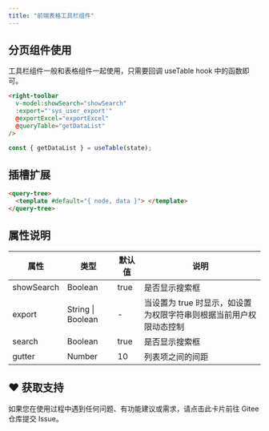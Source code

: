 ```yaml
---
title: "前端表格工具栏组件"
---
```


## 分页组件使用

<Note>
工具栏组件一般和表格组件一起使用，只需要回调 useTable hook 中的函数即可。
</Note>

```html
<right-toolbar
  v-model:showSearch="showSearch"
  :export="'sys_user_export'"
  @exportExcel="exportExcel"
  @queryTable="getDataList"
/>
```

```typescript
const { getDataList } = useTable(state);
```

## 插槽扩展

```html
<query-tree>
  <template #default="{ node, data }"> </template>
</query-tree>
```

## 属性说明

| 属性 | 类型 | 默认值 | 说明 |
| --- | --- | --- | --- |
| showSearch | Boolean | true | 是否显示搜索框 |
| export | String \| Boolean | - | 当设置为 true 时显示，如设置为权限字符串则根据当前用户权限动态控制 |
| search | Boolean | true | 是否显示搜索框 |
| gutter | Number | 10 | 列表项之间的间距 |

## ♥️ 获取支持
<Card title="遇到问题？" horizontal icon="link" href="https://gitee.com/log4j/pig/issues">
  如果您在使用过程中遇到任何问题、有功能建议或需求，请点击此卡片前往 Gitee 仓库提交 Issue。
</Card>

